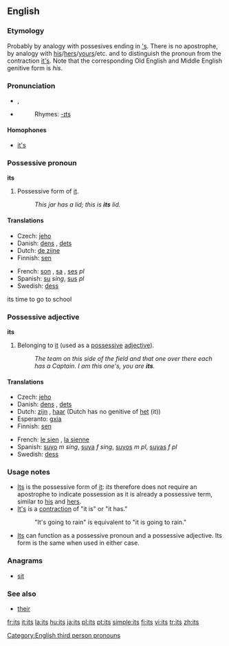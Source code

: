 {{wikipedia}}
==English==

{{rank|upon|may|about|72|its|time|only|like}}

===Etymology===
Probably by analogy with possesives ending in [['s]].  There is no apostrophe, by analogy with [[his]]/[[hers]]/[[yours]]/etc. and to distinguish the pronoun from the contraction [[it's]].  Note that the corresponding Old English and Middle English genitive form is ''his''.

===Pronunciation===
*{{IPA|/ɪts/}}, {{SAMPA|/Its/}}
*{{audio|en-us-its.ogg|Audio (US)}}
*:Rhymes: [[Rhymes:English:-ɪts|-ɪts]]

====Homophones====
*[[it's]]

===Possessive pronoun===
{{rfc-header|Possessive pronoun}}
'''its'''

# Possessive form of [[it]].
#: ''This jar has a lid; this is '''its''' lid.''

====Translations====
{{top}}
*Czech: [[jeho]]
*Danish: [[dens]] {{c}}, [[dets]] {{n}}
*Dutch: [[de zijne]]
*Finnish: [[sen#Finnish|sen]]
{{mid}}
*French: [[son]] {{m}}, [[sa]] {{f}}, [[ses]] ''pl''
*Spanish: [[su]] ''sing'', [[sus]] ''pl''
*Swedish: [[dess]]
{{bottom}}
its time to go to school

===Possessive adjective===
'''its'''

# Belonging to [[it]] (used as a [[possessive adjective|possessive]] [[adjective]]).
#: ''The team on this side of the field and that one over there each has a Captain.  I am this one's, you are '''its'''.''

====Translations====
{{top}}
*Czech: [[jeho]]
*Danish: [[dens]] {{c}}, [[dets]] {{n}}
*Dutch: [[zijn]] {{m}}, [[haar]] {{f}} (Dutch has no genitive of [[het]] (it))
*Esperanto: [[gxia]]
*Finnish: [[sen#Finnish|sen]]
{{mid}}
*French: [[le sien]] {{m}}, [[la sienne]] {{f}}
*Spanish: [[suyo]] ''m sing'', [[suya]] ''f sing'', [[suyos]] ''m pl'', [[suyas]] ''f pl''
*Swedish: [[dess]]
{{bottom}}

===Usage notes===
*[[Its]] is the possessive form of [[it]]: ''its'' therefore does not require an apostrophe to indicate possession as it is already a possessive term, similar to [[his]] and [[hers]].
*[[It's]] is a [[contraction]] of "it is" or "it has."
*:"It's going to rain" is equivalent to "it is going to rain."
*[[Its]] can function as a possessive pronoun and a possessive adjective.  Its form is the same when used in either case.

===Anagrams===
*[[sit]]

===See also===
*[[their]]

[[Category:English third person pronouns]]

[[fr:its]]
[[it:its]]
[[la:its]]
[[hu:its]]
[[ja:its]]
[[pl:its]]
[[pt:its]]
[[simple:its]]
[[fi:its]]
[[vi:its]]
[[tr:its]]
[[zh:its]]